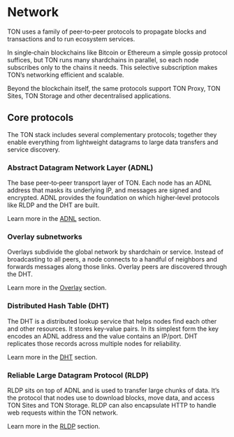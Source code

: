 
# Network

TON uses a family of peer‑to‑peer protocols to propagate blocks and transactions and to run ecosystem services.

In single‑chain blockchains like Bitcoin or Ethereum a simple gossip protocol suffices, but TON runs many shardchains in parallel, so each node subscribes only to the chains it needs. This selective subscription makes TON’s networking efficient and scalable.

Beyond the blockchain itself, the same protocols support TON Proxy, TON Sites, TON Storage and other decentralised applications.

## Core protocols

The TON stack includes several complementary protocols; together they enable everything from lightweight datagrams to large data transfers and service discovery.

### Abstract Datagram Network Layer (ADNL)

The base peer‑to‑peer transport layer of TON. Each node has an ADNL address that masks its underlying IP, and messages are signed and encrypted.
ADNL provides the foundation on which higher‑level protocols like RLDP and the DHT are built.

Learn more in the [ADNL](/v3/documentation/network/protocols/adnl/overview) section.

### Overlay subnetworks

Overlays subdivide the global network by shardchain or service. Instead of broadcasting to all peers, a node connects to a handful of neighbors and forwards messages along those links. Overlay peers are discovered through the DHT.

Learn more in the [Overlay](/v3/documentation/network/protocols/overlay) section.

### Distributed Hash Table (DHT)

The DHT is a distributed lookup service that helps nodes find each other and other resources. It stores key‑value pairs. In its simplest form the key encodes an ADNL address and the value contains an IP/port. DHT replicates those records across multiple nodes for reliability.

Learn more in the [DHT](/v3/documentation/network/protocols/dht/ton-dht) section.

### Reliable Large Datagram Protocol (RLDP)

RLDP sits on top of ADNL and is used to transfer large chunks of data. It’s the protocol that nodes use to download blocks, move data, and access TON Sites and TON Storage. RLDP can also encapsulate HTTP to handle web requests within the TON network.

Learn more in the [RLDP](/v3/documentation/network/protocols/rldp) section.

<Feedback />
